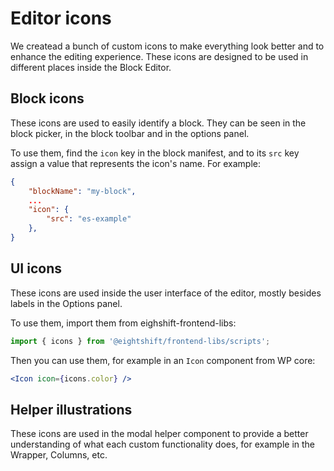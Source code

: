 # Editor icons
We createad a bunch of custom icons to make everything look better and to enhance the editing experience.
These icons are designed to be used in different places inside the Block Editor.

## Block icons
These icons are used to easily identify a block. They can be seen in the block picker, in the block toolbar and in the options panel.

To use them, find the `icon` key in the block manifest, and to its `src` key assign a value that represents the icon's name.
For example:
```json
{
	"blockName": "my-block",
	...
	"icon": {
		"src": "es-example"
	},
}
```

## UI icons
These icons are used inside the user interface of the editor, mostly besides labels in the Options panel.

To use them, import them from eighshift-frontend-libs:
```js
import { icons } from '@eightshift/frontend-libs/scripts';
```

Then you can use them, for example in an `Icon` component from WP core:
```jsx
<Icon icon={icons.color} />
```

## Helper illustrations
These icons are used in the modal helper component to provide a better understanding of what each custom functionality does, for example in the Wrapper, Columns, etc.
